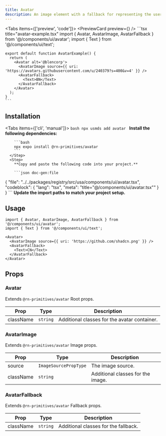 ```yaml
---
title: Avatar
description: An image element with a fallback for representing the user.
---
```



<Tabs items={['preview', 'code']}>
  <Tab value="preview">
    <PreviewCard preview={<AvatarPreview />} />
  </Tab>
  <Tab value="code">
    ```tsx title="avatar-example.tsx"
    import { Avatar, AvatarImage, AvatarFallback } from '@/components/ui/avatar';
    import { Text } from '@/components/ui/text';

    export default function AvatarExample() {
      return (
        <Avatar alt='@blencorp'>
          <AvatarImage source={{ uri: 'https://avatars.githubusercontent.com/u/240379?s=400&v=4' }} />
          <AvatarFallback>
            <Text>BN</Text>
          </AvatarFallback>
        </Avatar>
      );
    }
    ```
  </Tab>
</Tabs>

## Installation

<Tabs items={['cli', 'manual']}>
  <Tab value="cli">
    ```bash
    npx usmds add avatar
    ```
  </Tab>
  <Tab value="manual">
    <Steps>
      <Step>
        **Install the following dependencies:**

        ```bash
        npx expo install @rn-primitives/avatar
        ```
      </Step>
      <Step>
        **Copy and paste the following code into your project.**

        ```json doc-gen:file
{
  "file": "../../packages/registry/src/usa/components/ui/avatar.tsx",
  "codeblock": {
    "lang": "tsx",
    "meta": "title=\"@/components/ui/avatar.tsx\""
  }
}
        ```
      </Step>
      <Step>
        **Update the import paths to match your project setup.**
      </Step>
    </Steps>
  </Tab>
</Tabs>

## Usage

```tsx
import { Avatar, AvatarImage, AvatarFallback } from '@/components/ui/avatar';
import { Text } from '@/components/ui/text';

<Avatar>
  <AvatarImage source={{ uri: 'https://github.com/shadcn.png' }} />
  <AvatarFallback>
    <Text>CN</Text>
  </AvatarFallback>
</Avatar>
```

## Props

### Avatar

Extends `@rn-primitives/avatar` Root props.

| Prop | Type | Description |
|------|------|-------------|
| className | `string` | Additional classes for the avatar container. |

### AvatarImage

Extends `@rn-primitives/avatar` Image props.

| Prop | Type | Description |
|------|------|-------------|
| source | `ImageSourcePropType` | The image source. |
| className | `string` | Additional classes for the image. |

### AvatarFallback

Extends `@rn-primitives/avatar` Fallback props.

| Prop | Type | Description |
|------|------|-------------|
| className | `string` | Additional classes for the fallback. |
